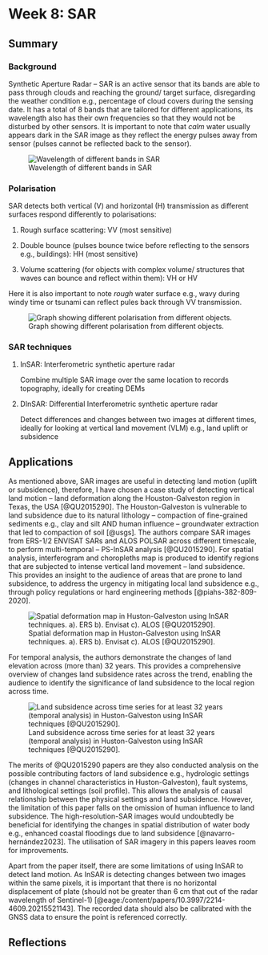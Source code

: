 # Week 8: SAR

## Summary

### Background

Synthetic Aperture Radar -- SAR is an active sensor that its bands are able to pass through clouds and reaching the ground/ target surface, disregarding the weather condition e.g., percentage of cloud covers during the sensing date. It has a total of 8 bands that are tailored for different applications, its wavelength also has their own frequencies so that they would not be disturbed by other sensors. It is important to note that *calm* water usually appears dark in the SAR image as they reflect the energy pulses away from sensor (pulses cannot be reflected back to the sensor).

![Wavelength of different bands in SAR](images/SARwavelength.png)

### Polarisation

SAR detects both vertical (V) and horizontal (H) transmission as different surfaces respond differently to polarisations:

1.  Rough surface scattering: VV (most sensitive)

2.  Double bounce (pulses bounce twice before reflecting to the sensors e.g., buildings): HH (most sensitive)

3.  Volume scattering (for objects with complex volume/ structures that waves can bounce and reflect within them): VH or HV

Here it is also important to note *rough* water surface e.g., wavy during windy time or tsunami can reflect pules back through VV transmission.

![Graph showing different polarisation from different objects.](images/SARPolarization.jpg)

### SAR techniques

1.  InSAR: Interferometric synthetic aperture radar

    Combine multiple SAR image over the same location to records topography, ideally for creating DEMs

2.  DInSAR: Differential Interferometric synthetic aperture radar

    Detect differences and changes between two images at different times, ideally for looking at vertical land movement (VLM) e.g., land uplift or subsidence

## Applications

As mentioned above, SAR images are useful in detecting land motion (uplift or subsidence), therefore, I have chosen a case study of detecting vertical land motion -- land deformation along the Houston-Galveston region in Texas, the USA [@QU2015290]. The Houston-Galveston is vulnerable to land subsidence due to its natural lithology -- compaction of fine-grained sediments e.g., clay and silt AND human influence -- groundwater extraction that led to compaction of soil [@usgs]. The authors compare SAR images from ERS-1/2 ENVISAT SARs and ALOS POLSAR across different timescale, to perform multi-temporal -- PS-InSAR analysis [@QU2015290]. For spatial analysis, interferogram and choropleths map is produced to identify regions that are subjected to intense vertical land movement -- land subsidence. This provides an insight to the audience of areas that are prone to land subsidence, to address the urgency in mitigating local land subsidence e.g., through policy regulations or hard engineering methods [@piahs-382-809-2020].

![Spatial deformation map in Huston-Galveston using InSAR techniques. a). ERS b). Envisat c). ALOS [@QU2015290].](images/Huston_spatial.jpg)

For temporal analysis, the authors demonstrate the changes of land elevation across (more than) 32 years. This provides a comprehensive overview of changes land subsidence rates across the trend, enabling the audience to identify the significance of land subsidence to the local region across time.

![Land subsidence across time series for at least 32 years (temporal analysis) in Huston-Galveston using InSAR techniques [@QU2015290].](images/huston_temporal.jpg)

The merits of @QU2015290 papers are they also conducted analysis on the possible contributing factors of land subsidence e.g., hydrologic settings (changes in channel characteristics in Huston-Galveston), fault systems, and lithological settings (soil profile). This allows the analysis of causal relationship between the physical settings and land subsidence. However, the limitation of this paper falls on the omission of human influence to land subsidence. The high-resolution-SAR images would undoubtedly be beneficial for identifying the changes in spatial distribution of water body e.g., enhanced coastal floodings due to land subsidence [@navarro-hernández2023]. The utilisation of SAR imagery in this papers leaves room for improvements.  

Apart from the paper itself, there are some limitations of using InSAR to detect land motion. As InSAR is detecting changes between two images within the same pixels, it is important that there is no horizontal displacement of plate (should not be greater than 6 cm that out of the radar wavelength of Sentinel-1) [@eage:/content/papers/10.3997/2214-4609.20215521143]. The recorded data should also be calibrated with the GNSS data to ensure the point is referenced correctly.

## Reflections
